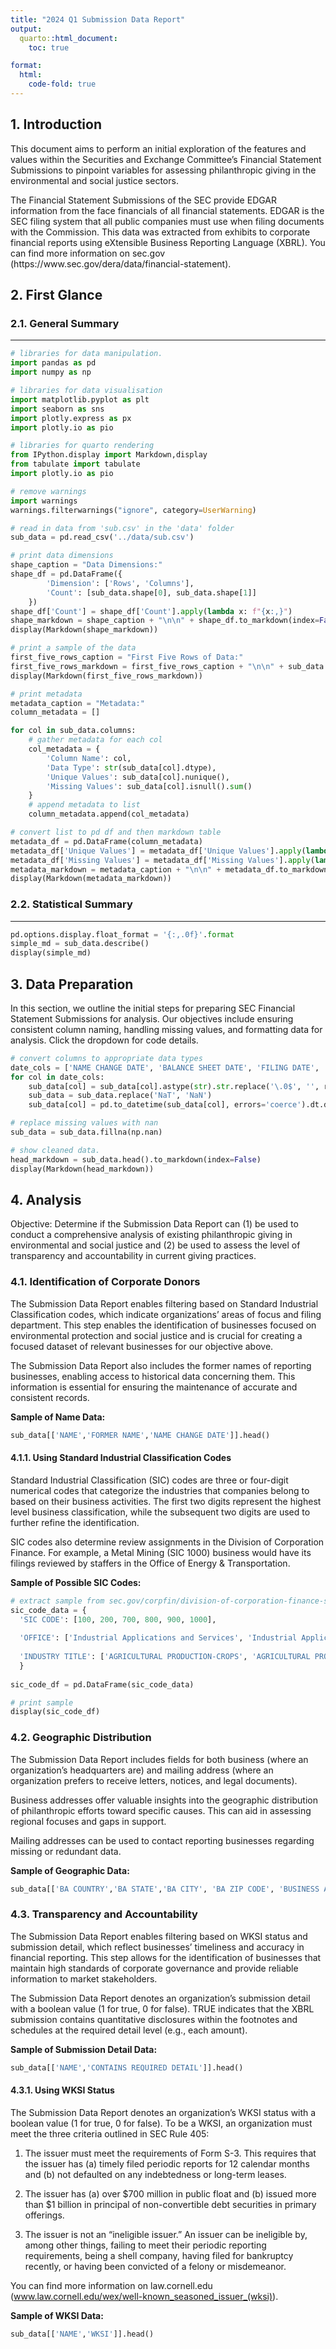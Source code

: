 ```yaml
---
title: "2024 Q1 Submission Data Report"
output:
  quarto::html_document:
    toc: true

format:
  html:
    code-fold: true
---
```


## 1. Introduction

This document aims to perform an initial exploration of the features and values within the Securities and Exchange Committee's Financial Statement Submissions to pinpoint variables for assessing philanthropic giving in the environmental and social justice sectors.

The Financial Statement Submissions of the SEC provide EDGAR information from the face financials of all financial statements. EDGAR is the SEC filing system that all public companies must use when filing documents with the Commission. This data was extracted from exhibits to corporate financial reports using eXtensible Business Reporting Language (XBRL). You can find more information on sec.gov (https://www.sec.gov/dera/data/financial-statement).

## 2. First Glance

### 2.1. General Summary

------------------------------------------------------------------------

```python
# libraries for data manipulation.
import pandas as pd
import numpy as np

# libraries for data visualisation
import matplotlib.pyplot as plt
import seaborn as sns
import plotly.express as px
import plotly.io as pio

# libraries for quarto rendering
from IPython.display import Markdown,display
from tabulate import tabulate
import plotly.io as pio

# remove warnings
import warnings
warnings.filterwarnings("ignore", category=UserWarning)

# read in data from 'sub.csv' in the 'data' folder
sub_data = pd.read_csv('../data/sub.csv')

# print data dimensions
shape_caption = "Data Dimensions:"
shape_df = pd.DataFrame({
        'Dimension': ['Rows', 'Columns'],
        'Count': [sub_data.shape[0], sub_data.shape[1]]
    })
shape_df['Count'] = shape_df['Count'].apply(lambda x: f"{x:,}")
shape_markdown = shape_caption + "\n\n" + shape_df.to_markdown(index=False)
display(Markdown(shape_markdown))

# print a sample of the data
first_five_rows_caption = "First Five Rows of Data:"
first_five_rows_markdown = first_five_rows_caption + "\n\n" + sub_data.head().to_markdown(index=False)
display(Markdown(first_five_rows_markdown))

# print metadata
metadata_caption = "Metadata:"
column_metadata = []

for col in sub_data.columns:
    # gather metadata for each col
    col_metadata = {
        'Column Name': col,
        'Data Type': str(sub_data[col].dtype),
        'Unique Values': sub_data[col].nunique(),
        'Missing Values': sub_data[col].isnull().sum()
    }
    # append metadata to list
    column_metadata.append(col_metadata)

# convert list to pd df and then markdown table
metadata_df = pd.DataFrame(column_metadata)
metadata_df['Unique Values'] = metadata_df['Unique Values'].apply(lambda x: f"{x:,}")
metadata_df['Missing Values'] = metadata_df['Missing Values'].apply(lambda x: f"{x:,}")
metadata_markdown = metadata_caption + "\n\n" + metadata_df.to_markdown(index=False)
display(Markdown(metadata_markdown))

```

### 2.2. Statistical Summary

------------------------------------------------------------------------

```python
pd.options.display.float_format = '{:,.0f}'.format
simple_md = sub_data.describe()
display(simple_md)
```

## 3. Data Preparation

In this section, we outline the initial steps for preparing SEC Financial Statement Submissions for analysis. Our objectives include ensuring consistent column naming, handling missing values, and formatting data for analysis. Click the dropdown for code details.

```python
# convert columns to appropriate data types
date_cols = ['NAME CHANGE DATE', 'BALANCE SHEET DATE', 'FILING DATE', 'FILING ACCEPTANCE DATE']
for col in date_cols:
    sub_data[col] = sub_data[col].astype(str).str.replace('\.0$', '', regex=True)
    sub_data = sub_data.replace('NaT', 'NaN')
    sub_data[col] = pd.to_datetime(sub_data[col], errors='coerce').dt.date

# replace missing values with nan
sub_data = sub_data.fillna(np.nan)

# show cleaned data.
head_markdown = sub_data.head().to_markdown(index=False)
display(Markdown(head_markdown))

```

## 4. Analysis

Objective: Determine if the Submission Data Report can (1) be used to conduct a comprehensive analysis of existing philanthropic giving in environmental and social justice and (2) be used to assess the level of transparency and accountability in current giving practices.

### 4.1. Identification of Corporate Donors

The Submission Data Report enables filtering based on Standard Industrial Classification codes, which indicate organizations' areas of focus and filing department. This step enables the identification of businesses focused on environmental protection and social justice and is crucial for creating a focused dataset of relevant businesses for our objective above.

The Submission Data Report also includes the former names of reporting businesses, enabling access to historical data concerning them. This information is essential for ensuring the maintenance of accurate and consistent records.

**Sample of Name Data:**

```python
sub_data[['NAME','FORMER NAME','NAME CHANGE DATE']].head()
```

#### 4.1.1. Using Standard Industrial Classification Codes

Standard Industrial Classification (SIC) codes are three or four-digit numerical codes that categorize the industries that companies belong to based on their business activities. The first two digits represent the highest level business classification, while the subsequent two digits are used to further refine the identification.

SIC codes also determine review assignments in the Division of Corporation Finance. For example, a Metal Mining (SIC 1000) business would have its filings reviewed by staffers in the Office of Energy & Transportation.

**Sample of Possible SIC Codes:**

```python

# extract sample from sec.gov/corpfin/division-of-corporation-finance-standard-industrial-classification-sic-code-list
sic_code_data = {
  'SIC CODE': [100, 200, 700, 800, 900, 1000],
  
  'OFFICE': ['Industrial Applications and Services', 'Industrial Applications and Services', 'Industrial Applications and Services', 'Industrial Applications and Services', 'Industrial Applications and Services', 'Office of Energy & Transportation'],
  
  'INDUSTRY TITLE': ['AGRICULTURAL PRODUCTION-CROPS', 'AGRICULTURAL PROD-LIVESTOCK & ANIMAL SPECIALTIES', 'AGRICULTURAL SERVICES', 'FORESTRY', 'FISHING, HUNTING AND TRAPPING', 'METAL MINING']
  }
  
sic_code_df = pd.DataFrame(sic_code_data)

# print sample
display(sic_code_df)
```

### 4.2. Geographic Distribution

The Submission Data Report includes fields for both business (where an organization's headquarters are) and mailing address (where an organization prefers to receive letters, notices, and legal documents).

Business addresses offer valuable insights into the geographic distribution of philanthropic efforts toward specific causes. This can aid in assessing regional focuses and gaps in support.

Mailing addresses can be used to contact reporting businesses regarding missing or redundant data.

**Sample of Geographic Data:**

```python
sub_data[['BA COUNTRY','BA STATE','BA CITY', 'BA ZIP CODE', 'BUSINESS ADDRESS', 'BUSINESS ADDRESS (CONT.)', 'MA COUNTRY', 'MA STATE', 'MA CITY', 'MA ZIP CODE', 'MAILING ADDRESS', 'MAILING ADDRESS (CONT.)', 'INCORPORATION COUNTRY', 'INCORPORATION STATE']].head()
```

### 4.3. Transparency and Accountability

The Submission Data Report enables filtering based on WKSI status and submission detail, which reflect businesses' timeliness and accuracy in financial reporting. This step allows for the identification of businesses that maintain high standards of corporate governance and provide reliable information to market stakeholders.

The Submission Data Report denotes an organization's submission detail with a boolean value (1 for true, 0 for false). TRUE indicates that the XBRL submission contains quantitative disclosures within the footnotes and schedules at the required detail level (e.g., each amount).

**Sample of Submission Detail Data:**

```python
sub_data[['NAME','CONTAINS REQUIRED DETAIL']].head()
```

#### 4.3.1. Using WKSI Status

The Submission Data Report denotes an organization's WKSI status with a boolean value (1 for true, 0 for false). To be a WKSI, an organization must meet the three criteria outlined in SEC Rule 405:

1.  The issuer must meet the requirements of Form S-3. This requires that the issuer has (a) timely filed periodic reports for 12 calendar months and (b) not defaulted on any indebtedness or long-term leases.

2.  The issuer has (a) over \$700 million in public float and (b) issued more than \$1 billion in principal of non-convertible debt securities in primary offerings.

3.  The issuer is not an “ineligible issuer.” An issuer can be ineligible by, among other things, failing to meet their periodic reporting requirements, being a shell company, having filed for bankruptcy recently, or having been convicted of a felony or misdemeanor.

You can find more information on law.cornell.edu ([www.law.cornell.edu/wex/well-known_seasoned_issuer\_(wksi)](https://www.law.cornell.edu/wex/well-known_seasoned_issuer_(wksi))).

**Sample of WKSI Data:**

```python
sub_data[['NAME','WKSI']].head()
```

### 
